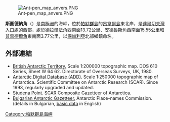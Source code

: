 [[Image:Ant-pen_map_anvers.PNG|thumb]]

{{coord|64|34|08|S|63|11|54|W|display=title}}

'''斯圖德納角'''（{{lang-en|Studena Point}}）是[[南極洲|南極洲]]的海岬，位於[[帕默群島|帕默群島]]的[[昂韋爾島|昂韋爾島]]東北岸，是[[達爾切夫灣|達爾切夫灣]]入口處的西部，處於[[德拉爾法角|德拉爾法角]]西南面13.72公里、[[安德魯斯角|安德魯斯角]]西南面15.55公里和[[普雷德爾角|普雷德爾角]]東南面3.77公里，以[[保加利亞|保加利亞]]北部鄉鎮命名。

==外部連結==
* [http://data.aad.gov.au/aadc/mapcat/display_map.cfm?map_id=3217 British Antarctic Territory.] {{Wayback|url=http://data.aad.gov.au/aadc/mapcat/display_map.cfm?map_id=3217 |date=20131110123643 }}  Scale 1:200000 topographic map.  DOS 610 Series, Sheet W 64 62.  Directorate of Overseas Surveys, UK, 1980.
* [http://www.add.scar.org Antarctic Digital Database (ADD).] {{Wayback|url=http://www.add.scar.org/ |date=20170305000653 }} Scale 1:250000 topographic map of Antarctica. Scientific Committee on Antarctic Research (SCAR). Since 1993, regularly upgraded and updated.
* [http://data.aad.gov.au/aadc/gaz/scar/display_name.cfm?gaz_id=136905 Studena Point.] {{Wayback|url=http://data.aad.gov.au/aadc/gaz/scar/display_name.cfm?gaz_id=136905 |date=20120406132621 }} SCAR Composite Gazetteer of Antarctica.
* [http://apcbg.org/gazet-bg.doc Bulgarian Antarctic Gazetteer.] {{Wayback|url=http://apcbg.org/gazet-bg.doc |date=20160206203828 }} Antarctic Place-names Commission. (details in Bulgarian, [http://apcbg.org/gazet.htm basic data] {{Wayback|url=http://apcbg.org/gazet.htm |date=20160304071225 }} in English)

{{DEFAULTSORT:Studena Point}}
[[Category:帕默群島海岬|Category:帕默群島海岬]]


{{PalmerArchipelago-geo-stub}}